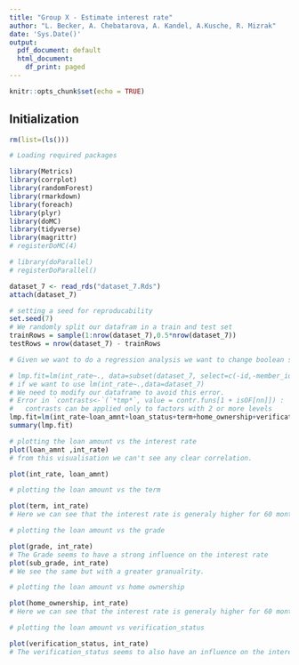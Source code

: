 ```yaml
---
title: "Group X - Estimate interest rate"
author: "L. Becker, A. Chebatarova, A. Kandel, A.Kusche, R. Mizrak"
date: 'Sys.Date()'
output:
  pdf_document: default
  html_document:
    df_print: paged
---
```


```r
knitr::opts_chunk$set(echo = TRUE)
```
## Initialization

```r
rm(list=(ls()))

# Loading required packages

library(Metrics)
library(corrplot)
library(randomForest)
library(rmarkdown)
library(foreach)
library(plyr)
library(doMC)
library(tidyverse)
library(magrittr)
# registerDoMC(4)

# library(doParallel)  
# registerDoParallel()
```

<!-- ```{r Data Loading} -->
<!-- # we load the loan file and select lineitems that fit our group number 7 -->
<!-- # we might move this somewhere else and use only the prepared csv as this is time consuming -->

<!-- loan_df <- read.csv(file = "loan.csv", header = TRUE) -->
<!-- loan_df <- cbind(id_2 = rownames(loan_df), loan_df) -->
<!-- rownames(loan_df) <- 1:nrow(loan_df) -->
<!-- loan_df$id_2 <- as.numeric(loan_df$id_2) -->
<!-- dataset_7 <- loan_df[which(loan_df$id_2%%8+1== 7),] -->
<!-- ``` -->

<!-- ```{r Year filtering} -->
<!-- # don't think this is needed though -->
<!-- dataset_7 %<>% -->
<!--   mutate(year_temp = as.integer(str_sub(issue_d,-4,-1))) %>% -->
<!--   filter(year_temp >= 2007, -->
<!--          year_temp <= 2015) -->
<!-- ``` -->

<!-- ```{r Saving dataset as csv} -->

<!-- # Write CSV in R -->

<!-- # saveRDS(dataset_7, file = "dataset_7.Rds") -->
<!-- ``` -->

```r
dataset_7 <- read_rds("dataset_7.Rds")
attach(dataset_7)
```

```r
# setting a seed for reproducability
set.seed(7)
# We randomly split our datafram in a train and test set
trainRows = sample(1:nrow(dataset_7),0.5*nrow(dataset_7))
testRows = nrow(dataset_7) - trainRows

```

```r
# Given we want to do a regression analysis we want to change boolean string values to numeric ones.


```

```r
# lmp.fit=lm(int_rate~., data=subset(dataset_7, select=c(-id,-member_id, -url)))
# if we want to use lm(int_rate~.,data=dataset_7)
# We need to modify our dataframe to avoid this error.
# Error in `contrasts<-`(`*tmp*`, value = contr.funs[1 + isOF[nn]]) : 
#   contrasts can be applied only to factors with 2 or more levels
lmp.fit=lm(int_rate~loan_amnt+loan_status+term+home_ownership+verification_status+grade+pymnt_plan,data=dataset_7)
summary(lmp.fit)
```

```r
# plotting the loan amount vs the interest rate
plot(loan_amnt ,int_rate)
# from this visualisation we can't see any clear correlation.

plot(int_rate, loan_amnt)

```

```r
# plotting the loan amount vs the term

plot(term, int_rate)
# Here we can see that the interest rate is generaly higher for 60 months loans and lower for 36 months loans.
```

```r
# plotting the loan amount vs the grade

plot(grade, int_rate)
# The Grade seems to have a strong influence on the interest rate
plot(sub_grade, int_rate)
# We see the same but with a greater granualrity. 

```

```r
# plotting the loan amount vs home ownership

plot(home_ownership, int_rate)
# Here we can see that the interest rate is generaly higher for 60 months loans and lower for 36 months loans.
```

```r
# plotting the loan amount vs verification_status

plot(verification_status, int_rate)
# The verification_status seems to also have an influence on the interest rate.

```